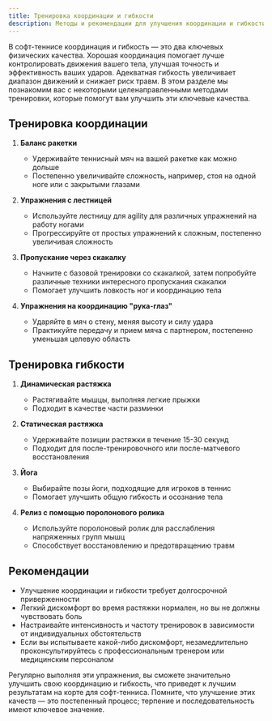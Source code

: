 ```yaml
---
title: Тренировка координации и гибкости
description: Методы и рекомендации для улучшения координации и гибкости у игроков в софт-теннис
---
```


В софт-теннисе координация и гибкость — это два ключевых физических качества. Хорошая координация помогает лучше контролировать движения вашего тела, улучшая точность и эффективность ваших ударов. Адекватная гибкость увеличивает диапазон движений и снижает риск травм. В этом разделе мы познакомим вас с некоторыми целенаправленными методами тренировки, которые помогут вам улучшить эти ключевые качества.

## Тренировка координации

1. **Баланс ракетки**
   - Удерживайте теннисный мяч на вашей ракетке как можно дольше
   - Постепенно увеличивайте сложность, например, стоя на одной ноге или с закрытыми глазами

2. **Упражнения с лестницей**
   - Используйте лестницу для agility для различных упражнений на работу ногами
   - Прогрессируйте от простых упражнений к сложным, постепенно увеличивая сложность

3. **Пропускание через скакалку**
   - Начните с базовой тренировки со скакалкой, затем попробуйте различные техники интересного пропускания скакалки
   - Помогает улучшить ловкость ног и координацию тела

4. **Упражнения на координацию "рука-глаз"**
   - Ударяйте в мяч о стену, меняя высоту и силу удара
   - Практикуйте передачу и прием мяча с партнером, постепенно уменьшая целевую область

## Тренировка гибкости

1. **Динамическая растяжка**
   - Растягивайте мышцы, выполняя легкие прыжки
   - Подходит в качестве части разминки

2. **Статическая растяжка**
   - Удерживайте позиции растяжки в течение 15-30 секунд
   - Подходит для после-тренировочного или после-матчевого восстановления

3. **Йога**
   - Выбирайте позы йоги, подходящие для игроков в теннис
   - Помогает улучшить общую гибкость и осознание тела

4. **Релиз с помощью поролонового ролика**
   - Используйте поролоновый ролик для расслабления напряженных групп мышц
   - Способствует восстановлению и предотвращению травм

## Рекомендации

- Улучшение координации и гибкости требует долгосрочной приверженности
- Легкий дискомфорт во время растяжки нормален, но вы не должны чувствовать боль
- Настраивайте интенсивность и частоту тренировок в зависимости от индивидуальных обстоятельств
- Если вы испытываете какой-либо дискомфорт, незамедлительно проконсультируйтесь с профессиональным тренером или медицинским персоналом

Регулярно выполняя эти упражнения, вы сможете значительно улучшить свою координацию и гибкость, что приведет к лучшим результатам на корте для софт-тенниса. Помните, что улучшение этих качеств — это постепенный процесс; терпение и последовательность имеют ключевое значение.